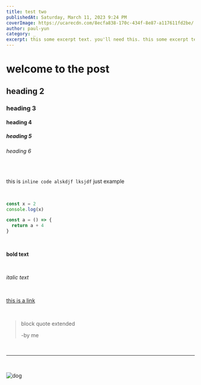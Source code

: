 ```yaml
---
title: test two
publishedAt: Saturday, March 11, 2023 9:24 PM
coverImage: https://ucarecdn.com/8ecfa838-170c-434f-8e87-a117611fd2be/
author: paul-yun
category: _
excerpt: this some excerpt text. you'll need this. this some excerpt text. you'll need this.this some excerpt text. you'll need this.
---
```

# welcome to the post

## heading 2

### heading 3

#### heading 4

##### heading 5

###### heading 6

<br />

this is `inline code alskdjf lksjdf` just example


<br />

```js
const x = 2
console.log(x)

const a = () => {
  return a + 4
}
```

<br />

**bold text**

<br />

*italic text*

<br />

[this is a link](https://google.com)

<br />

> block quote
> extended
>
> -by me

<br />

---

<br />

![dog](https://ucarecdn.com/0aeb75a1-b6a7-4439-97f9-f8d42da770de/ "dog")
